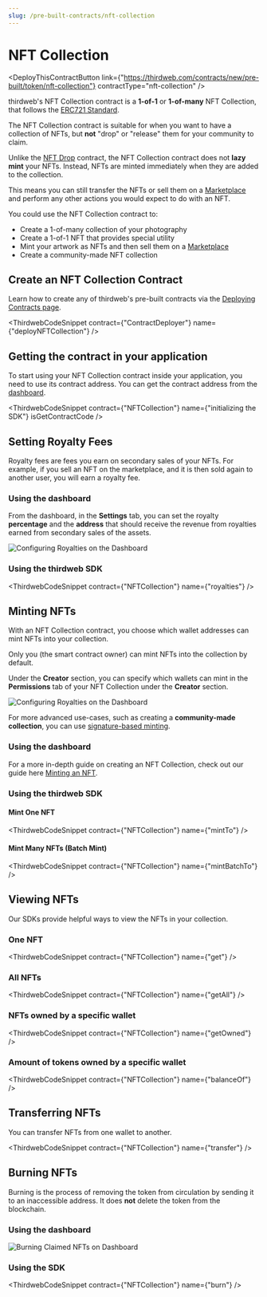 ```yaml
---
slug: /pre-built-contracts/nft-collection
---
```




# NFT Collection

<div className='deployContractBtnContainer' style={{marginTop:-70}}>

<DeployThisContractButton
  link={"https://thirdweb.com/contracts/new/pre-built/token/nft-collection"}
  contractType="nft-collection"
/>

</div>

thirdweb's NFT Collection contract is a **1-of-1** or **1-of-many** NFT Collection, that follows the [ERC721 Standard](https://eips.ethereum.org/EIPS/eip-721).

The NFT Collection contract is suitable for when you want to have a collection of NFTs, but **not** "drop" or "release" them for your community to claim.

Unlike the [NFT Drop](/pre-built-contracts/nft-drop) contract, the NFT Collection contract does not **lazy mint** your NFTs. Instead, NFTs are minted immediately when they are added to the collection.

This means you can still transfer the NFTs or sell them on a [Marketplace](/pre-built-contracts/marketplace) and perform any other actions you would expect to do with an NFT.

You could use the NFT Collection contract to:

- Create a 1-of-many collection of your photography
- Create a 1-of-1 NFT that provides special utility
- Mint your artwork as NFTs and then sell them on a [Marketplace](/pre-built-contracts/marketplace)
- Create a community-made NFT collection

## Create an NFT Collection Contract

Learn how to create any of thirdweb's pre-built contracts via the [Deploying Contracts page](/getting-started/deploying-contracts).

<ThirdwebCodeSnippet
  contract={"ContractDeployer"}
  name={"deployNFTCollection"}
/>

## Getting the contract in your application

To start using your NFT Collection contract inside your application, you need to use its contract address. You can get the contract address from the [dashboard](https://thirdweb.com/dashboard).

<ThirdwebCodeSnippet
  contract={"NFTCollection"}
  name={"initializing the SDK"}
  isGetContractCode
/>

## Setting Royalty Fees

Royalty fees are fees you earn on secondary sales of your NFTs. For example, if you sell an NFT on the marketplace, and it is then sold again to another user, you will earn a royalty fee.

### Using the dashboard

From the dashboard, in the **Settings** tab, you can set the royalty **percentage** and the **address** that should receive the revenue from royalties earned from secondary sales of the assets.

![Configuring Royalties on the Dashboard](../assets/royalties.png)

### Using the thirdweb SDK

<ThirdwebCodeSnippet contract={"NFTCollection"} name={"royalties"} />

## Minting NFTs

With an NFT Collection contract, you choose which wallet addresses can mint NFTs into your collection.

Only you (the smart contract owner) can mint NFTs into the collection by default.

Under the **Creator** section, you can specify which wallets can mint in the **Permissions** tab of your NFT Collection under the **Creator** section.

![Configuring Royalties on the Dashboard](../assets/creator-section.png)

For more advanced use-cases, such as creating a **community-made collection**, you can use [signature-based minting](/typescript/sdk.erc721signatureminting).

### Using the dashboard

For a more in-depth guide on creating an NFT Collection, check out our guide here [Minting an NFT](/guides/create-nft-with-no-code).

### Using the thirdweb SDK

#### Mint One NFT

<ThirdwebCodeSnippet contract={"NFTCollection"} name={"mintTo"} />

#### Mint Many NFTs (Batch Mint)

<ThirdwebCodeSnippet contract={"NFTCollection"} name={"mintBatchTo"} />

## Viewing NFTs

Our SDKs provide helpful ways to view the NFTs in your collection.

### One NFT

<ThirdwebCodeSnippet contract={"NFTCollection"} name={"get"} />

### All NFTs

<ThirdwebCodeSnippet contract={"NFTCollection"} name={"getAll"} />

### NFTs owned by a specific wallet

<ThirdwebCodeSnippet contract={"NFTCollection"} name={"getOwned"} />

### Amount of tokens owned by a specific wallet

<ThirdwebCodeSnippet contract={"NFTCollection"} name={"balanceOf"} />

## Transferring NFTs

You can transfer NFTs from one wallet to another.

<ThirdwebCodeSnippet contract={"NFTCollection"} name={"transfer"} />

## Burning NFTs

Burning is the process of removing the token from circulation by sending it to an inaccessible address. It does **not** delete the token from the blockchain.

### Using the dashboard

![Burning Claimed NFTs on Dashboard](../assets/burn.png)

### Using the SDK

<ThirdwebCodeSnippet contract={"NFTCollection"} name={"burn"} />
